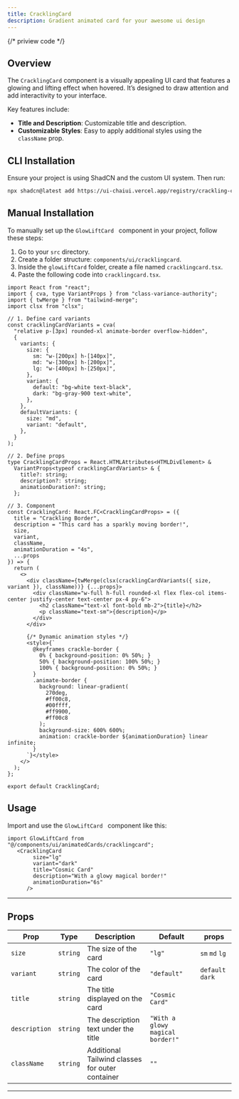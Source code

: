 ```yaml
---
title: CracklingCard
description: Gradient animated card for your awesome ui design
---
```

{/* priview code  */}



## Overview

The `CracklingCard` component is a visually appealing UI card that features a glowing and lifting effect when hovered. It’s designed to draw attention and add interactivity to your interface.

Key features include:

- **Title and Description**: Customizable title and description.
- **Customizable Styles**: Easy to apply additional styles using the `className` prop.




<ComponentPreview code={CracklingCard}>
  <CracklingAnimatedCard></CracklingAnimatedCard>
</ComponentPreview>

## CLI Installation

Ensure your project is using ShadCN and the custom UI system. Then run:
```bash
npx shadcn@latest add https://ui-chaiui.vercel.app/registry/crackling-card.json

```

## Manual Installation

To manually set up the `GlowLiftCard ` component in your project, follow these steps:

1. Go to your `src` directory.
2. Create a folder structure: `components/ui/cracklingcard`.
3. Inside the `glowLiftCard` folder, create a file named `cracklingcard.tsx`.
4. Paste the following code into `cracklingcard.tsx`.

```tsx
import React from "react";
import { cva, type VariantProps } from "class-variance-authority";
import { twMerge } from "tailwind-merge";
import clsx from "clsx";

// 1. Define card variants
const cracklingCardVariants = cva(
  "relative p-[3px] rounded-xl animate-border overflow-hidden",
  {
    variants: {
      size: {
        sm: "w-[200px] h-[140px]",
        md: "w-[300px] h-[200px]",
        lg: "w-[400px] h-[250px]",
      },
      variant: {
        default: "bg-white text-black",
        dark: "bg-gray-900 text-white",
      },
    },
    defaultVariants: {
      size: "md",
      variant: "default",
    },
  }
);

// 2. Define props
type CracklingCardProps = React.HTMLAttributes<HTMLDivElement> &
  VariantProps<typeof cracklingCardVariants> & {
    title?: string;
    description?: string;
    animationDuration?: string;
  };

// 3. Component
const CracklingCard: React.FC<CracklingCardProps> = ({
  title = "Crackling Border",
  description = "This card has a sparkly moving border!",
  size,
  variant,
  className,
  animationDuration = "4s",
  ...props
}) => {
  return (
    <>
      <div className={twMerge(clsx(cracklingCardVariants({ size, variant }), className))} {...props}>
        <div className="w-full h-full rounded-xl flex flex-col items-center justify-center text-center px-4 py-6">
          <h2 className="text-xl font-bold mb-2">{title}</h2>
          <p className="text-sm">{description}</p>
        </div>
      </div>

      {/* Dynamic animation styles */}
      <style>{`
        @keyframes crackle-border {
          0% { background-position: 0% 50%; }
          50% { background-position: 100% 50%; }
          100% { background-position: 0% 50%; }
        }
        .animate-border {
          background: linear-gradient(
            270deg,
            #ff00c8,
            #00ffff,
            #ff9900,
            #ff00c8
          );
          background-size: 600% 600%;
          animation: crackle-border ${animationDuration} linear infinite;
        }
      `}</style>
    </>
  );
};

export default CracklingCard;

```

## Usage
Import and use the `GlowLiftCard ` component like this:

```tsx
import GlowLiftCard from "@/components/ui/animatedCards/cracklingcard";
   <CracklingCard
        size="lg"
        variant="dark"
        title="Cosmic Card"
        description="With a glowy magical border!"
        animationDuration="6s"
      />

```
---

## Props

| **Prop**    | **Type**   | **Description**                                  | **Default**                       | **props**         |
|-------------|------------|--------------------------------------------------|-----------------------------------|-------------------|
| `size`     | `string`   | The size of the card                              | `"lg"`                            | `sm` `md` `lg`    |
| `variant`     | `string`   | The color of the card                          | `"default"`                       | `default` `dark`  |
| `title`     | `string`   | The title displayed on the card                  | `"Cosmic Card"`                   |                   |
| `description` | `string`   | 	The description text under the title          | `"With a glowy magical border!"`  |                   |
| `className` | `string`   | 	Additional Tailwind classes for outer container | `""`                              |                   |
---